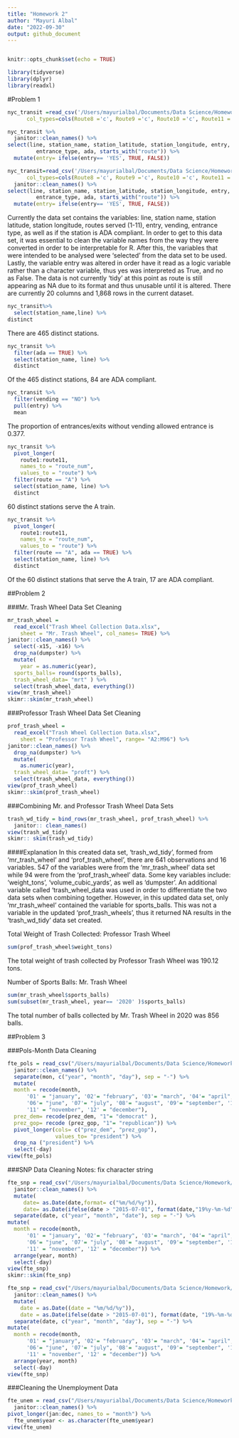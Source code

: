 ```yaml
---
title: "Homework 2"
author: "Mayuri Albal"
date: "2022-09-30"
output: github_document
---
```

```r

```

```r
knitr::opts_chunk$set(echo = TRUE)
```

```r
library(tidyverse)
library(dplyr)
library(readxl)
```

#Problem 1
```r
nyc_transit =read_csv('/Users/mayurialbal/Documents/Data Science/Homework/HW2/HW2/NYC_Transit_Subway_Entrance_And_Exit_Data.csv',
      col_types=cols(Route8 ='c', Route9 ='c', Route10 ='c', Route11 ='c'))
```

```r
nyc_transit %>%
  janitor::clean_names() %>%
select(line, station_name, station_latitude, station_longitude, entry, exit_only, vending,
         entrance_type, ada, starts_with("route")) %>%
  mutate(entry= ifelse(entry== 'YES', TRUE, FALSE))
```
```r
nyc_transit=read_csv('/Users/mayurialbal/Documents/Data Science/Homework/HW2/HW2/NYC_Transit_Subway_Entrance_And_Exit_Data.csv',
      col_types=cols(Route8 ='c', Route9 ='c', Route10 ='c', Route11 ='c')) %>%
  janitor::clean_names() %>%
select(line, station_name, station_latitude, station_longitude, entry, exit_only, vending,
         entrance_type, ada, starts_with("route")) %>%
  mutate(entry= ifelse(entry== 'YES', TRUE, FALSE))
```
Currently the data set contains the variables: line, station name, station latitude, station longitude, routes served (1-11), entry, vending, entrance type, as well as if the station is ADA compliant. In order to get to this data set, it was essential to clean the variable names from the way they were converted in order to be interpretable for R. After this, the variables that were intended to be analysed were 'selected' from the data set to be used. Lastly, the variable entry was altered in order have it read as a logic variable rather than a character
variable, thus yes was interpreted as True, and no as False. The data is not currently 'tidy' at this point as route is still appearing as NA due to its format and thus unusable until it is altered. There are currently 20 columns and 1,868 rows in the current dataset.

```r
nyc_transit%>%
  select(station_name,line) %>%
distinct
```
There are 465 distinct stations.

```r
nyc_transit %>% 
  filter(ada == TRUE) %>% 
  select(station_name, line) %>% 
  distinct
```
Of the 465 distinct stations, 84 are ADA compliant.

```r
nyc_transit %>% 
  filter(vending == "NO") %>% 
  pull(entry) %>% 
  mean
```
 The proportion of entrances/exits without vending allowed entrance is 0.377.

```r
nyc_transit %>% 
  pivot_longer(
    route1:route11,
    names_to = "route_num",
    values_to = "route") %>% 
  filter(route == "A") %>% 
  select(station_name, line) %>% 
  distinct
```
60 distinct stations serve the A train.

```r
nyc_transit %>% 
  pivot_longer(
    route1:route11,
    names_to = "route_num",
    values_to = "route") %>% 
  filter(route == "A", ada == TRUE) %>% 
  select(station_name, line) %>% 
  distinct
```
Of the 60 distinct stations that serve the A train, 17 are ADA compliant.

##Problem 2

###Mr. Trash Wheel Data Set Cleaning
```r
mr_trash_wheel = 
  read_excel("Trash Wheel Collection Data.xlsx", 
    sheet = "Mr. Trash Wheel", col_names= TRUE) %>%
janitor::clean_names() %>%
  select(-x15, -x16) %>%
  drop_na(dumpster) %>%
  mutate(
    year = as.numeric(year),
  sports_balls= round(sports_balls),
  trash_wheel_data= "mrt" ) %>%
  select(trash_wheel_data, everything()) 
view(mr_trash_wheel)
skimr::skim(mr_trash_wheel)
```

###Professor Trash Wheel Data Set Cleaning
```r
prof_trash_wheel = 
  read_excel("Trash Wheel Collection Data.xlsx", 
    sheet = "Professor Trash Wheel", range= "A2:M96") %>%
janitor::clean_names() %>%
  drop_na(dumpster) %>%
  mutate(
    as.numeric(year),
  trash_wheel_data= "proft") %>%
  select(trash_wheel_data, everything()) 
view(prof_trash_wheel)
skimr::skim(prof_trash_wheel)
```

###Combining Mr. and Professor Trash Wheel Data Sets
```r
trash_wd_tidy = bind_rows(mr_trash_wheel, prof_trash_wheel) %>% 
  janitor:: clean_names()
view(trash_wd_tidy)
skimr:: skim(trash_wd_tidy)
```

####Explanation
In this created data set, 'trash_wd_tidy', formed from 'mr_trash_wheel' and 'prof_trash_wheel', there are 641 observations and 16 variables. 547 of the variables were
from the 'mr_trash_wheel' data set while 94 were from the 'prof_trash_wheel' data. Some key variables include: 'weight_tons', 'volume_cubic_yards', as well as 'dumpster'. An additional variable called 'trash_wheel_data was used in order to differentiate the two data sets when combining together. However, in this updated data set, only 'mr_trash_wheel' contained the variable for sports_balls. This was not a variable in the updated 'prof_trash_wheels', thus it returned NA results in the 'trash_wd_tidy' data set created.

Total Weight of Trash Collected: Professor Trash Wheel
```r
sum(prof_trash_wheel$weight_tons)
```
The total weight of trash collected by Professor Trash Wheel was 190.12 tons.

Number of Sports Balls: Mr. Trash Wheel
```r
sum(mr_trash_wheel$sports_balls)
sum(subset(mr_trash_wheel, year== '2020' )$sports_balls)
```
The total number of balls collected by Mr. Trash Wheel in 2020 was 856 balls.

##Problem 3

###Pols-Month Data Cleaning
```r
fte_pols = read_csv("/Users/mayurialbal/Documents/Data Science/Homework/HW2/HW2/fivethirtyeight_datasets/pols-month.csv") %>% 
  janitor::clean_names() %>% 
  separate(mon, c("year", "month", "day"), sep = "-") %>% 
  mutate( 
  month = recode(month,
      '01' = "january", '02'= "february", '03'= "march", '04'= "april", '05'= "may",
      '06'= "june", '07'= "july", '08'= "august", '09'= "september", '10'= "october", 
      '11' = "november", '12' = "december"),
  prez_dem= recode(prez_dem, "1"= "democrat" ),
  prez_gop= recode (prez_gop, "1"= "republican")) %>% 
  pivot_longer(cols= c("prez_dem", "prez_gop"),
               values_to= "president") %>% 
  drop_na ("president") %>% 
  select(-day)
view(fte_pols)
```


###SNP Data Cleaning
Notes: fix character string
```r
fte_snp = read_csv("/Users/mayurialbal/Documents/Data Science/Homework/HW2/HW2/fivethirtyeight_datasets/snp.csv") %>% 
  janitor::clean_names() %>% 
  mutate(
     date= as.Date(date,format= c("%m/%d/%y")),
     date= as.Date(ifelse(date > "2015-07-01", format(date,"19%y-%m-%d"), format(date)))) %>%
  separate(date, c("year", "month", "date"), sep = "-") %>% 
mutate(
  month = recode(month,
      '01' = "january", '02'= "february", '03'= "march", '04'= "april", '05'= "may",
      '06'= "june", '07'= "july", '08'= "august", '09'= "september", '10'= "october", 
      '11' = "november", '12' = "december")) %>%
  arrange(year, month)
  select(-day)
view(fte_snp)
skimr::skim(fte_snp)
```

```r
fte_snp = read_csv("/Users/mayurialbal/Documents/Data Science/Homework/HW2/HW2/fivethirtyeight_datasets/snp.csv") %>% 
  janitor::clean_names() %>% 
  mutate( 
    date = as.Date((date = "%m/%d/%y")), 
    date = as.Date(ifelse(date > "2015-07-01"), format(date, "19%-%m-%d"), format(date))) %>%
  separate(date, c("year", "month", "day"), sep = "-") %>% 
mutate(
  month = recode(month,
      '01' = "january", '02'= "february", '03'= "march", '04'= "april", '05'= "may",
      '06'= "june", '07'= "july", '08'= "august", '09'= "september", '10'= "october", 
      '11' = "november", '12' = "december")) %>%
  arrange(year, month)
  select(-day)
view(fte_snp)
```

###Cleaning the Unemployment Data
```r
fte_unem = read_csv("/Users/mayurialbal/Documents/Data Science/Homework/HW2/HW2/fivethirtyeight_datasets/unemployment.csv") %>% 
  janitor::clean_names() %>% 
pivot_longer(jan:dec, names_to = "month") %>% 
  fte_unem$year <- as.character(fte_unem$year)
view(fte_unem)
```
